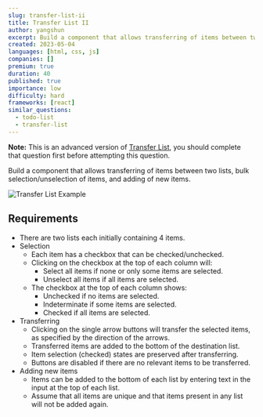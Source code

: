 ```yaml
---
slug: transfer-list-ii
title: Transfer List II
author: yangshun
excerpt: Build a component that allows transferring of items between two lists, bulk selection/unselection of items, and adding of new items
created: 2023-05-04
languages: [html, css, js]
companies: []
premium: true
duration: 40
published: true
importance: low
difficulty: hard
frameworks: [react]
similar_questions:
  - todo-list
  - transfer-list
---
```


**Note:** This is an advanced version of [Transfer List](/questions/user-interface/transfer-list), you should complete that question first before attempting this question.

Build a component that allows transferring of items between two lists, bulk selection/unselection of items, and adding of new items.

![Transfer List Example](/img/questions/transfer-list-ii/transfer-list-example.png)

## Requirements

- There are two lists each initially containing 4 items.
- Selection
  - Each item has a checkbox that can be checked/unchecked.
  - Clicking on the checkbox at the top of each column will:
    - Select all items if none or only some items are selected.
    - Unselect all items if all items are selected.
  - The checkbox at the top of each column shows:
    - Unchecked if no items are selected.
    - Indeterminate if some items are selected.
    - Checked if all items are selected.
- Transferring
  - Clicking on the single arrow buttons will transfer the selected items, as specified by the direction of the arrows.
  - Transferred items are added to the bottom of the destination list.
  - Item selection (checked) states are preserved after transferring.
  - Buttons are disabled if there are no relevant items to be transferred.
- Adding new items
  - Items can be added to the bottom of each list by entering text in the input at the top of each list.
  - Assume that all items are unique and that items present in any list will not be added again.
